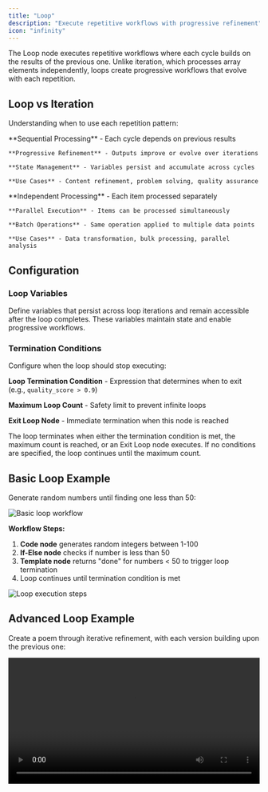 ```yaml
---
title: "Loop"
description: "Execute repetitive workflows with progressive refinement"
icon: "infinity"
---
```


The Loop node executes repetitive workflows where each cycle builds on the results of the previous one. Unlike iteration, which processes array elements independently, loops create progressive workflows that evolve with each repetition.

## Loop vs Iteration

Understanding when to use each repetition pattern:

<Tabs>
  <Tab title="Loop">
    **Sequential Processing** - Each cycle depends on previous results
    
    **Progressive Refinement** - Outputs improve or evolve over iterations
    
    **State Management** - Variables persist and accumulate across cycles
    
    **Use Cases** - Content refinement, problem solving, quality assurance
  </Tab>
  
  <Tab title="Iteration">
    **Independent Processing** - Each item processed separately
    
    **Parallel Execution** - Items can be processed simultaneously
    
    **Batch Operations** - Same operation applied to multiple data points
    
    **Use Cases** - Data transformation, bulk processing, parallel analysis
  </Tab>
</Tabs>

## Configuration

### Loop Variables

Define variables that persist across loop iterations and remain accessible after the loop completes. These variables maintain state and enable progressive workflows.

### Termination Conditions

Configure when the loop should stop executing:

**Loop Termination Condition** - Expression that determines when to exit (e.g., `quality_score > 0.9`)

**Maximum Loop Count** - Safety limit to prevent infinite loops

**Exit Loop Node** - Immediate termination when this node is reached

<Info>
  The loop terminates when either the termination condition is met, the maximum count is reached, or an Exit Loop node executes. If no conditions are specified, the loop continues until the maximum count.
</Info>

## Basic Loop Example

Generate random numbers until finding one less than 50:

<Frame caption="Basic loop workflow for random number generation">
  <img src="https://assets-docs.dify.ai/2025/04/282013c48b46d3cc4ebf99323da10a31.png" alt="Basic loop workflow" />
</Frame>

**Workflow Steps:**
1. **Code node** generates random integers between 1-100
2. **If-Else node** checks if number is less than 50
3. **Template node** returns "done" for numbers < 50 to trigger loop termination
4. Loop continues until termination condition is met

<Frame caption="Loop execution steps and results">
  <img src="https://assets-docs.dify.ai/2025/04/9d9fb4db7093521000ac735a26f86962.png" alt="Loop execution steps" />
</Frame>

## Advanced Loop Example

Create a poem through iterative refinement, with each version building upon the previous one:

<video controls src="https://assets-docs.dify.ai/2025/04/7ecfc04458aa38e721baaa5f6355486c.mp4" width="100%" />

**Loop Variables:**
- `num` - Counter starting at 0, incrementing each iteration
- `verse` - Text variable holding the current poem version

**Workflow Logic:**
1. **If-Else node** checks if `num > 3` to determine when to exit
2. **LLM node** generates improved poem based on previous version
3. **Variable Assigner** updates both counter and poem content
4. **Exit Loop node** terminates after 4 refinement cycles

The LLM prompt references both the current verse and iteration context:

```text
You are a European literary figure creating poetic verses.

Current verse: {{verse}}

Refine and improve this poem based on your previous work.
```

## Common Use Cases

**Content Refinement** - Progressively improve text, code, or designs through multiple LLM reviews until quality standards are met.

**Problem Solving** - Break complex problems into iterative steps where each cycle tackles the next logical piece based on previous progress.

**Research Workflows** - Iteratively search, analyze, and refine research queries based on findings from each search cycle.

**Quality Assurance** - Repeatedly test and validate outputs, making improvements until all criteria are satisfied.

## Best Practices

**Define Clear Exit Conditions** - Ensure loops have specific, measurable conditions for termination to prevent infinite execution.

**Set Reasonable Limits** - Use appropriate maximum iteration counts based on expected complexity and processing requirements.

**Manage State Effectively** - Use loop variables to maintain necessary information across iterations while avoiding unnecessary data accumulation.

**Monitor Progress** - Include logging or progress indicators to track loop execution, especially for long-running processes.
